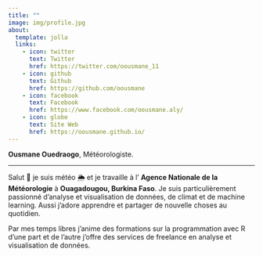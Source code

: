 ```yaml
---
title: ""
image: img/profile.jpg
about:
  template: jolla
  links:
    - icon: twitter
      text: Twitter
      href: https://twitter.com/oousmane_11
    - icon: github
      text: Github
      href: https://github.com/oousmane
    - icon: facebook
      text: Facebook
      href: https://www.facebook.com/oousmane.aly/
    - icon: globe
      text: Site Web
      href: https://oousmane.github.io/
---
```


**Ousmane Ouedraogo**, Météorologiste.

------------------------------------------------------------------------

Salut 👋 je suis météo 🌦️ et je travaille à l' **Agence Nationale de la Météorologie** à **Ouagadougou, Burkina Faso**.
Je suis particulièrement passionné d'analyse et visualisation de données, de climat et de machine learning.
Aussi j'adore apprendre et partager de nouvelle choses au quotidien.

Par mes temps libres j'anime des formations sur la programmation avec R d'une part et de l'autre j'offre des services de freelance en analyse et visualisation de données.

